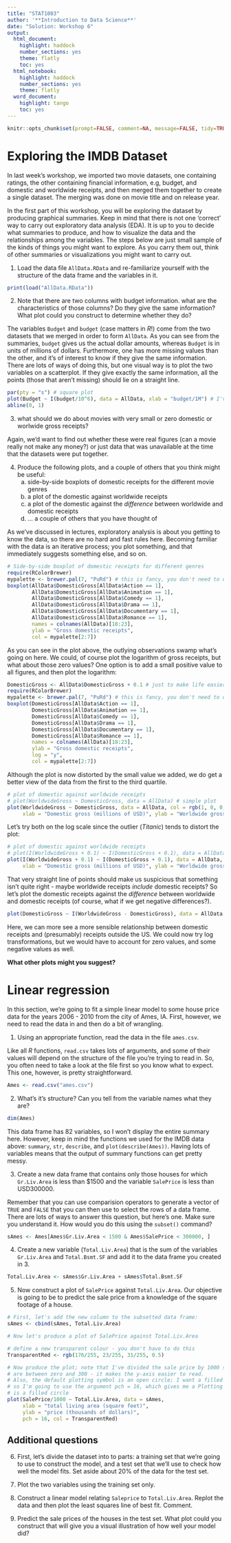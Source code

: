 ```yaml
---
title: "STAT1003"
author: '**Introduction to Data Science**'
date: "Solution: Workshop 6"
output:
  html_document:
    highlight: haddock
    number_sections: yes
    theme: flatly
    toc: yes
  html_notebook:
    highlight: haddock
    number_sections: yes
    theme: flatly
  word_document: 
    highlight: tango
    toc: yes
---
```

```r
knitr::opts_chunk$set(prompt=FALSE, comment=NA, message=FALSE, tidy=TRUE, error=TRUE)
```


# Exploring the IMDB Dataset

In last week's workshop, we imported two movie datasets, one containing ratings, the other containing financial information, e.g, budget, and domestic and worldwide receipts, and then merged them together to create a single dataset. The merging was done on movie title and on release year. 

In the first part of this workshop, you will be exploring the dataset by producing graphical summaries. Keep in mind that there is not one 'correct' way to carry out exploratory data analysis (EDA). It is up to you to decide what summaries to produce, and how to visualize the data and the relationships among the variables. The steps below are just small sample of the kinds of things you might want to explore. As you carry them out, think of other summaries or visualizations you might want to carry out.

1. Load the data file `AllData.RData` and re-familiarize yourself with the structure of the data frame and the variables in it.

```r
print(load("AllData.RData"))
```

2. Note that there are two columns with budget information. what are the characteristics of those columns? Do they give the same information? What plot could you construct to determine whether they do?

The variables `Budget` and `budget` (case matters in *R*!) come from the two datasets that we merged in order to form `AllData`. As you can see from the summaries, `budget` gives us the actual dollar amounts, whereas `Budget` is in units of millions of dollars. Furthermore, one has more missing values than the other, and it's of interest to know if they give the same information. There are lots of ways of doing this, but one visual way is to plot the two variables on a scatterplot. If they give exactly the same information, all the points (those that aren't missing) should lie on a straight line.

```r
par(pty = "s") # square plot
plot(Budget ~ I(budget/10^6), data = AllData, xlab = "budget/1M") # I've divided budget by a million
abline(0, 1)
```

3. what should we do about movies with very small or zero domestic or worlwide gross receipts?

Again, we'd want to find out whether these were real figures (can a movie really not make any money?) or just data that was unavailable at the time that the datasets were put together.


4. Produce the following plots, and a couple of others that you think might be useful:
    a. side-by-side boxplots of domestic receipts for the different movie genres
    b. a plot of the domestic against worldwide receipts
    c. a plot of the domestic against the *difference* between worldwide and domestic receipts
    d. ... a couple of others that you have thought of
  
As we've discussed in lectures, exploratory analysis is about you getting to know the data, so there are no hard and fast rules here. Becoming familiar with the data is an iterative process; you plot something, and that immediately suggests something else, and so on.

```r
# Side-by-side boxplot of domestic receipts for different genres
require(RColorBrewer)
mypalette <- brewer.pal(7, "PuRd") # this is fancy, you don't need to do it
boxplot(AllData$DomesticGross[AllData$Action == 1],
        AllData$DomesticGross[AllData$Animation == 1],
        AllData$DomesticGross[AllData$Comedy == 1], 
        AllData$DomesticGross[AllData$Drama == 1], 
        AllData$DomesticGross[AllData$Documentary == 1],
        AllData$DomesticGross[AllData$Romance == 1], 
        names = colnames(AllData)[18:23],
        ylab = "Gross domestic receipts",
        col = mypalette[2:7])
```

As you can see in the plot above, the outlying observations swamp what's going on here. We could, of course plot the logarithm of gross receipts, but what about those zero values? One option is to add a small positive value to all figures, and then plot the logarithm:
```r
DomesticGross <- AllData$DomesticGross + 0.1 # just to make life easier
require(RColorBrewer)
mypalette <- brewer.pal(7, "PuRd") # this is fancy, you don't need to do it
boxplot(DomesticGross[AllData$Action == 1],
        DomesticGross[AllData$Animation == 1],
        DomesticGross[AllData$Comedy == 1], 
        DomesticGross[AllData$Drama == 1], 
        DomesticGross[AllData$Documentary == 1],
        DomesticGross[AllData$Romance == 1], 
        names = colnames(AllData)[18:23],
        ylab = "Gross domestic receipts",
        log = "y",
        col = mypalette[2:7])
```

Although the plot is now distorted by the small value we added, we do get a better view of the data from the first to the third quartile.

```r
# plot of domestic against worldwide receipts
# plot(WorldwideGross ~ DomesticGross, data = AllData) # simple plot
plot(WorldwideGross ~ DomesticGross, data = AllData, col = rgb(1, 0, 0, alpha = 0.3), pch = 16,
     xlab = "Domestic gross (millions of USD)", ylab = "Worldwide gross (millions of USD)")
```

Let's try both on the log scale since the outlier (*Titanic*) tends to distort the plot:

```r
# plot of domestic against worldwide receipts
# plot(I(WorldwideGross + 0.1) ~ I(DomesticGross + 0.1), data = AllData, log = "xy") # simple plot
plot(I(WorldwideGross + 0.1) ~ I(DomesticGross + 0.1), data = AllData, col = rgb(1, 0, 0, alpha = 0.3), pch = 16,
     xlab = "Domestic gross (millions of USD)", ylab = "Worldwide gross (millions of USD)", log = "xy")
```

That very straight line of points should make us suspicious that something isn't quite right - maybe worldwide receipts *include* domestic receipts? So let's plot the domestic receipts against the *difference* between worldwide and domestic receipts (of course, what if we get negative differences?).

```r
plot(DomesticGross ~ I(WorldwideGross - DomesticGross), data = AllData, col = rgb(1, 0, 0, alpha = 0.3), pch = 16)
```

Here, we can more see a more sensible relationship between domestic receipts and (presumably) receipts outside the US. We could now try log transformations, but we would have to account for zero values, and some negative values as well.

**What other plots might you suggest?**

# Linear regression

In this section, we're going to fit a simple linear model to some house price data for the years 2006 - 2010 from the city of Ames, IA. First, however, we need to read the data in and then do a bit of wrangling.

1. Using an appropriate function, read the data in the file `ames.csv`.

Like all *R* functions, `read.csv` takes lots of arguments, and some of their values will depend on the structure of the file you're trying to read in. So, you often need to take a look at the file first so you know what to expect. This one, however, is pretty straightforward.
```r
Ames <- read.csv("ames.csv")
```

2. What's it's structure? Can you tell from the variable names what they are?

```r
dim(Ames)
```

This data frame has 82 variables, so I won't display the entire summary here. However, keep in mind the functions we used for the IMDB data above: `summary`, `str`, `describe`, and `plot(describe(Ames))`. Having lots of variables means that the output of summary functions can get pretty messy.

3. Create a new data frame that contains only those houses for which `Gr.Liv.Area` is less than $1500 and the variable `SalePrice` is less than USD300000.

Remember that you can use comparision operators to generate a vector of `TRUE` and `FALSE` that you can then use to select the rows of a data frame. There are lots of ways to answer this question, but here's one. Make sure you understand it. How would you do this using the `subset()` command?

```r
sAmes <- Ames[Ames$Gr.Liv.Area < 1500 & Ames$SalePrice < 300000, ]
```

4. Create a new variable (`Total.Liv.Area`) that is the sum of the variables `Gr.Liv.Area` and `Total.Bsmt.SF` and add it to the data frame you created in 3.

```r
Total.Liv.Area <- sAmes$Gr.Liv.Area + sAmes$Total.Bsmt.SF
```

5. Now construct a plot of `SalePrice` against `Total.Liv.Area`. Our objective is going to be to predict the sale price from a knowledge of the square footage of a house.

```r
# First, let's add the new column to the subsetted data frame:
sAmes <- cbind(sAmes, Total.Liv.Area)

# Now let's produce a plot of SalePrice against Total.Liv.Area

# define a new transparent colour - you don't have to do this
TransparentRed <- rgb(176/255, 23/255, 31/255, 0.5)

# Now produce the plot; note that I've divided the sale price by 1000 so the numbers
# are between zero and 300 - it makes the y-axis easier to read.
# Also, the default plotting symbol is an open circle; I want a filled circle,
# so I'm going to use the argument pch = 16, which gives me a Plotting CHaracter that
# is a filled circle
plot(SalePrice/1000 ~ Total.Liv.Area, data = sAmes, 
     xlab = "total living area (square feet)", 
     ylab = "price (thousands of dollars)",
     pch = 16, col = TransparentRed)
```


## Additional questions

6. First, let's divide the dataset into to parts: a training set that we're going to use to construct the model, and a test set that we'll use to check how well the model fits. Set aside about 20% of the data for the test set.

7. Plot the two variables using the training set only.

8. Construct a linear model relating `Saleprice` to `Total.Liv.Area`. Replot the data and then plot the least squares line of best fit. Comment.

9. Predict the sale prices of the houses in the test set. What plot could you construct that will give you a visual illustration of how well your model did?